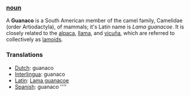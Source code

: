 === [[noun]] ===
A '''Guanaco''' is a South American member of the camel family, Camelidae (order Artiodactyla),  of mammals; it's Latin name is ''Lama guanacoe''. It is closely related to the [[alpaca]], [[llama]], and [[vicuña]], which are referred to collectively as [[lamoid|lamoids]].  

===Translations===
*[[Dutch]]: guanaco
*[[Interlingua]]: guanaco
*[[Latin]]: [[Lama guanacoe]]
*[[Spanish]]: guanaco ''''